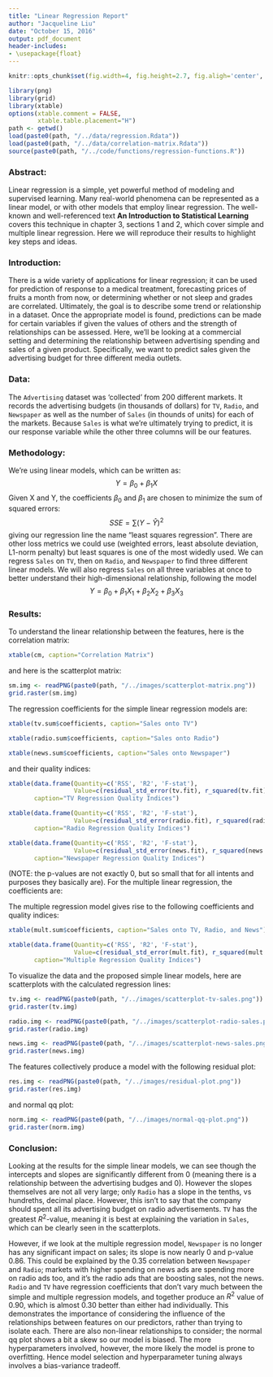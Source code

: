 ---
title: "Linear Regression Report"
author: "Jacqueline Liu"
date: "October 15, 2016"
output: pdf_document
header-includes:
- \usepackage{float}
---
```{r echo=FALSE}
knitr::opts_chunk$set(fig.width=4, fig.height=2.7, fig.aligh='center', echo=FALSE, warning=FALSE, message=FALSE)
```
```{r echo=FALSE}
library(png)
library(grid)
library(xtable)
options(xtable.comment = FALSE,
        xtable.table.placement="H")
path <- getwd()
load(paste0(path, "/../data/regression.Rdata"))
load(paste0(path, "/../data/correlation-matrix.Rdata"))
source(paste0(path, "/../code/functions/regression-functions.R"))
```

### Abstract:
Linear regression is a simple, yet powerful method of modeling and supervised learning. Many real-world phenomena can be represented as a linear model, or with other models that employ linear regression. The well-known and well-referenced text **An Introduction to Statistical Learning** covers this technique in chapter 3, sections 1 and 2, which cover simple and multiple linear regression. Here we will reproduce their results to highlight key steps and ideas.


### Introduction:
There is a wide variety of applications for linear regression; it can be used for prediction of response to a medical treatment, forecasting prices of fruits a month from now, or determining whether or not sleep and grades are correlated. Ultimately, the goal is to describe some trend or relationship in a dataset. Once the appropriate model is found, predictions can be made for certain variables if given the values of others and the strength of relationships can be assessed. Here, we'll be looking at a commercial setting and determining the relationship between advertising spending and sales of a given product. Specifically, we want to predict sales given the advertising budget for three different media outlets. 


### Data:
The `Advertising` dataset was 'collected' from 200 different markets. It records the advertising budgets (in thousands of dollars) for `TV`, `Radio`, and `Newspaper` as well as the number of `Sales` (in thounds of units) for each of the markets. Because `Sales` is what we're ultimately trying to predict, it is our response variable while the other three columns will be our features. 

### Methodology:
We're using linear models, which can be written as:
$$ Y = \beta_0 + \beta_1 X$$
Given X and Y, the coefficients $\beta_0$ and $\beta_1$ are chosen to minimize the sum of squared errors:
$$ SSE = \sum (Y - \hat{Y})^2 $$
giving our regression line the name "least squares regression". There are other loss metrics we could use (weighted errors, least absolute deviation, L1-norm penalty) but least squares is one of the most widedly used. We can regress `Sales` on `TV`, then on `Radio`, and `Newspaper` to find three different linear models. We will also regress `Sales` on all three variables at once to better understand their high-dimensional relationship, following the model
$$ Y = \beta_0 + \beta_1 X_1 + \beta_2 X_2 + \beta_3 X_3$$

\newpage
### Results:

To understand the linear relationship between the features, here is the correlation matrix:
```{r, results='asis'}
xtable(cm, caption="Correlation Matrix")
```

and here is the scatterplot matrix:

```{r fig.width=5, fig.height=5}
sm.img <- readPNG(paste0(path, "/../images/scatterplot-matrix.png"))
grid.raster(sm.img)
```

The regression coefficients for the simple linear regression models are:

```{r, results='asis'}
xtable(tv.sum$coefficients, caption="Sales onto TV")

xtable(radio.sum$coefficients, caption="Sales onto Radio")

xtable(news.sum$coefficients, caption="Sales onto Newspaper")
```

and their quality indices:

```{r, results='asis'}
xtable(data.frame(Quantity=c('RSS', 'R2', 'F-stat'), 
                  Value=c(residual_std_error(tv.fit), r_squared(tv.fit), f_statistic(tv.fit))), 
       caption="TV Regression Quality Indices")

xtable(data.frame(Quantity=c('RSS', 'R2', 'F-stat'), 
                  Value=c(residual_std_error(radio.fit), r_squared(radio.fit), f_statistic(radio.fit))), 
       caption="Radio Regression Quality Indices")

xtable(data.frame(Quantity=c('RSS', 'R2', 'F-stat'), 
                  Value=c(residual_std_error(news.fit), r_squared(news.fit), f_statistic(news.fit))), 
       caption="Newspaper Regression Quality Indices")
```

(NOTE: the p-values are not exactly 0, but so small that for all intents and purposes they basically are).
For the multiple linear regression, the coefficients are:

The multiple regression model gives rise to the following coefficients and quality indices:

```{r, results='asis'}
xtable(mult.sum$coefficients, caption="Sales onto TV, Radio, and News")

xtable(data.frame(Quantity=c('RSS', 'R2', 'F-stat'), 
                  Value=c(residual_std_error(mult.fit), r_squared(mult.fit), f_statistic(mult.fit))), 
       caption="Multiple Regression Quality Indices")
```


To visualize the data and the proposed simple linear models, here are scatterplots with the calculated regression lines:

```{r}
tv.img <- readPNG(paste0(path, "/../images/scatterplot-tv-sales.png"))
grid.raster(tv.img)
```

```{r}
radio.img <- readPNG(paste0(path, "/../images/scatterplot-radio-sales.png"))
grid.raster(radio.img)
```

```{r}
news.img <- readPNG(paste0(path, "/../images/scatterplot-news-sales.png"))
grid.raster(news.img)
```

The features collectively produce a model with the following residual plot:

```{r}
res.img <- readPNG(paste0(path, "/../images/residual-plot.png"))
grid.raster(res.img)
```

and normal qq plot:

```{r}
norm.img <- readPNG(paste0(path, "/../images/normal-qq-plot.png"))
grid.raster(norm.img)
```

### Conclusion:

Looking at the results for the simple linear models, we can see though the intercepts and slopes are significantly different from 0 (meaning there is a relationship between the advertising budges and 0). However the slopes themselves are not all very large; only `Radio` has a slope in the tenths, vs hundreths, decimal place. However, this isn't to say that the company should spent all its advertising budget on radio advertisements. `TV` has the greatest $R^2$-value, meaning it is best at explaining the variation in `Sales`, which can be clearly seen in the scatterplots. 

However, if we look at the multiple regression model, `Newspaper` is no longer has any significant impact on sales; its slope is now nearly 0 and p-value 0.86. This could be explained by the 0.35 correlation between `Newspaper` and `Radio`; markets with higher spending on news ads are spending more on radio ads too, and it's the radio ads that are boosting sales, not the news. `Radio` and `TV` have regression coefficients that don't vary much between the simple and multiple regression models, and together produce an $R^2$ value of 0.90, which is almost 0.30 better than either had individually. This demonstrates the importance of considering the influence of the relationships between features on our predictors, rather than trying to isolate each. There are also non-linear relationships to consider; the normal qq plot shows a bit a skew so our model is biased. The more hyperparameters involved, however, the more likely the model is prone to overfitting. Hence model selection and hyperparameter tuning always involves a bias-variance tradeoff. 

